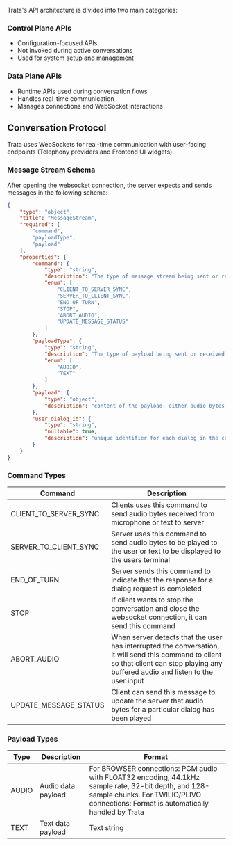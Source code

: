 Trata's API architecture is divided into two main categories:

### Control Plane APIs
- Configuration-focused APIs
- Not invoked during active conversations
- Used for system setup and management

### Data Plane APIs
- Runtime APIs used during conversation flows
- Handles real-time communication
- Manages connections and WebSocket interactions

## Conversation Protocol

Trata uses WebSockets for real-time communication with user-facing endpoints (Telephony providers and Frontend UI widgets).

### Message Stream Schema
After opening the websocket connection, the server expects and sends messages in the following schema:

```json
{
    "type": "object",
    "title": "MessageStream",
    "required": [
        "command",
        "payloadType",
        "payload"
    ],
    "properties": {
        "command": {
            "type": "string",
            "description": "The type of message stream being sent or received, check the table below for more details of the command types",
            "enum": [
                "CLIENT_TO_SERVER_SYNC",
                "SERVER_TO_CLIENT_SYNC",
                "END_OF_TURN",
                "STOP",
                "ABORT_AUDIO",
                "UPDATE_MESSAGE_STATUS"
            ]
        },
        "payloadType": {
            "type": "string",
            "description": "The type of payload being sent or received. Either Audio in bytes or text string, below table contains more details on the audio encoding format requirements",
            "enum": [
                "AUDIO",
                "TEXT"
            ]
        },
        "payload": {
            "type": "object",
            "description": "content of the payload, either audio bytes or text string"
        },
        "user_dialog_id": {
            "type": "string",
            "nullable": true,
            "description": "unique identifier for each dialog in the conversation. This dialog id is generated by the server and client can send a status update to server on whether the dialog is completely played or not at the client side"
        }
    }
}
```

### Command Types

| Command | Description |
|---------|-------------|
| CLIENT_TO_SERVER_SYNC | Clients uses this command to send audio bytes received from microphone or text to server |
| SERVER_TO_CLIENT_SYNC | Server uses this command to send audio bytes to be played to the user or text to be displayed to the users terminal |
| END_OF_TURN | Server sends this command to indicate that the response for a dialog request is completed |
| STOP | If client wants to stop the conversation and close the websocket connection, it can send this command |
| ABORT_AUDIO | When server detects that the user has interrupted the conversation, it will send this command to client so that client can stop playing any buffered audio and listen to the user input |
| UPDATE_MESSAGE_STATUS | Client can send this message to update the server that audio bytes for a particular dialog has been played |

### Payload Types

| Type | Description | Format |
|------|-------------|--------|
| AUDIO | Audio data payload | For BROWSER connections: PCM audio with FLOAT32 encoding, 44.1kHz sample rate, 32-bit depth, and 128-sample chunks. For TWILIO/PLIVO connections: Format is automatically handled by Trata |
| TEXT | Text data payload | Text string |

